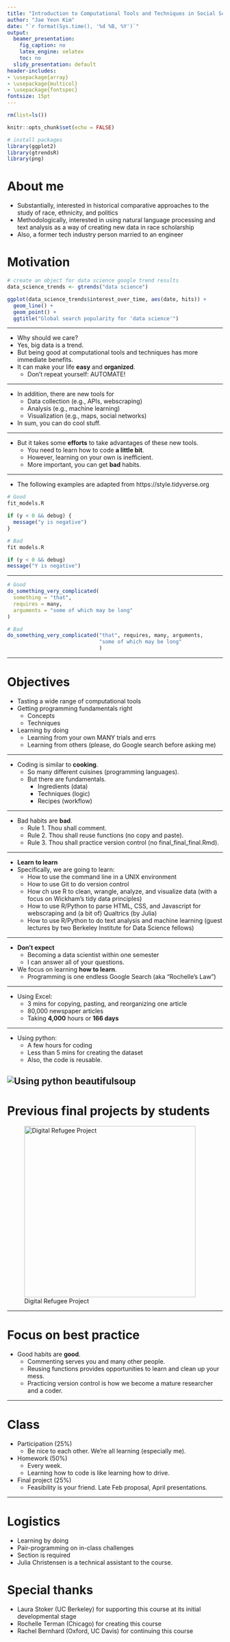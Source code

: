 ```yaml
---
title: "Introduction to Computational Tools and Techniques in Social Science"
author: "Jae Yeon Kim"
date: "`r format(Sys.time(), '%d %B, %Y')`"
output:
  beamer_presentation:
    fig_caption: no
    latex_engine: xelatex
    toc: no
  slidy_presentation: default
header-includes:
- \usepackage{array}
- \usepackage{multicol}
- \usepackage{fontspec}
fontsize: 15pt
---
```


```r
rm(list=ls())

knitr::opts_chunk$set(echo = FALSE)

# install packages 
library(ggplot2)
library(gtrendsR)
library(png)

```

# About me

- Substantially, interested in historical comparative approaches to the study of race, ethnicity, and politics 
- Methodologically, interested in using natural language processing and text analysis as a way of creating new data in race scholarship
- Also, a former tech industry person married to an engineer

# Motivation 
```r
# create an object for data science google trend results
data_science_trends <- gtrends("data science")

ggplot(data_science_trends$interest_over_time, aes(date, hits)) +
  geom_line() +
  geom_point() +
  ggtitle("Global search popularity for 'data science'") 
```

---

- Why should we care?
- Yes, big data is a trend. 
- But being good at computational tools and techniques has more immediate benefits. 
- It can make your life **easy** and **organized**.
    - Don't repeat yourself: AUTOMATE!
    
---

- In addition, there are new tools for 
    - Data collection (e.g., APIs, webscraping)
    - Analysis (e.g., machine learning)
    - Visualization (e.g., maps, social networks)
- In sum, you can do cool stuff.

---

- But it takes some **efforts** to take advantages of these new tools. 
    - You need to learn how to code **a little bit**. 
    - However, learning on your own is inefficient. 
    - More important, you can get **bad** habits.

---

* The following examples are adapted from https://style.tidyverse.org 

```r

# Good 
fit_models.R

if (y < 0 && debug) {
  message("y is negative")
}

# Bad
fit models.R

if (y < 0 && debug)
message("Y is negative")

```

--- 

```r

# Good 
do_something_very_complicated(
  something = "that",
  requires = many,
  arguments = "some of which may be long"
)

# Bad 
do_something_very_complicated("that", requires, many, arguments,
                              "some of which may be long"
                              )
```

---

# Objectives

- Tasting a wide range of computational tools 
- Getting programming fundamentals right
    - Concepts
    - Techniques 
- Learning by doing
    - Learning from your own MANY trials and errs 
    - Learning from others (please, do Google search before asking me) 

---

- Coding is similar to **cooking**.
    - So many different cuisines (programming languages).
    - But there are fundamentals. 
        - Ingredients (data)
        - Techniques (logic)
        - Recipes (workflow)
    
---

- Bad habits are **bad**.
    - Rule 1. Thou shall comment.
    - Rule 2. Thou shall reuse functions (no copy and paste).
    - Rule 3. Thou shall practice version control (no final_final_final.Rmd).

---

- **Learn to learn**
- Specifically, we are going to learn:
    - How to use the command line in a UNIX environment 
    - How to use Git to do version control 
    - How ch use R to clean, wrangle, analyze, and visualize data (with a focus on Wickham's tidy data principles) 
    - How to use R/Python to parse HTML, CSS, and Javascript for webscraping and (a bit of) Qualtrics (by Julia) 
    - How to use R/Python to do text analysis and machine learning (guest lectures by two Berkeley Institute for Data Science fellows)

--- 

- **Don't expect**
    - Becoming a data scientist within one semester 
    - I can answer all of your questions. 
- We focus on learning **how to learn**.
    - Programming is one endless Google Search (aka "Rochelle's Law")

---


- Using Excel: 
    - 3 mins for copying, pasting, and reorganizing one article 
    - 80,000 newspaper articles 
    - Taking **4,000** hours or **166 days**

---

- Using python: 
    - A few hours for coding 
    - Less than 5 mins for creating the dataset 
    - Also, the code is reusable.
    
![Using python beautifulsoup](/home/jae/Pictures/Python_approach.png)
---


# Previous final projects by students 
![Digital Refugee Project](/home/jae/Pictures/Laura_Melissa.png){width=400px}

---

# Focus on best practice

- Good habits are **good**.
    - Commenting serves you and many other people.
    - Reusing functions provides opportunities to learn and clean up your mess.
    - Practicing version control is how we become a mature researcher and a coder. 
        
---

# Class 

- Participation (25%)
    - Be nice to each other. We're all learning (especially me).
- Homework (50%)
    - Every week. 
    - Learning how to code is like learning how to drive.
- Final project (25%)
    - Feasibility is your friend. Late Feb proposal, April presentations.

---

# Logistics
- Learning by doing
- Pair-programming on in-class challenges
- Section is required
- Julia Christensen is a technical assistant to the course.

# Special thanks 
- Laura Stoker (UC Berkeley) for supporting this course at its initial developmental stage
- Rochelle Terman (Chicago) for creating this course
- Rachel Bernhard (Oxford, UC Davis) for continuing this course
